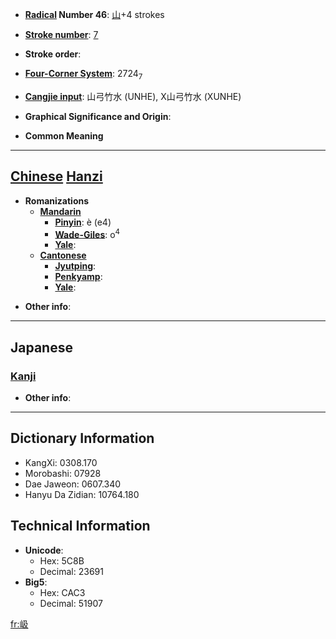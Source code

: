 * '''[[Wiktionary:Chinese radical index| Radical]] Number 46''': [[Wiktionary:Chinese radical index 山|山]]+4 strokes

* '''[[Wiktionary:Chinese total strokes index|Stroke number]]''': [[Wiktionary:Chinese total strokes index 7|7]]

* '''Stroke order''': 

* '''[[Wiktionary:Chinese four corner index|Four-Corner System]]''': 2724<sub>7</sub>

* '''[[Wiktionary:Chinese Cangjie index|Cangjie input]]''': 山弓竹水 (UNHE), X山弓竹水 (XUNHE)

* '''Graphical Significance and Origin''': 

* '''Common Meaning'''

----

== [[Chinese]] [[Hanzi]] ==

* '''Romanizations'''
** '''[[Mandarin]]'''
*** '''[[Pinyin]]''': è (e4)
*** '''[[Wade-Giles]]''': o<sup>4</sup>
*** '''[[Yale]]''': 
** '''[[Cantonese]]'''
*** '''[[Jyutping]]''':
*** '''[[Penkyamp]]''': 
*** '''[[Yale]]''': 

* '''Other info''': 

----

==Japanese==
===[[Kanji]]===
{{kanji|on readings=[[ごう]] (gō)|kun readings=}}

* '''Other info''':  

----

== Dictionary Information ==

* KangXi: 0308.170
* Morobashi: 07928
* Dae Jaweon: 0607.340
* Hanyu Da Zidian: 10764.180

== Technical Information ==

* '''Unicode''':
** Hex: 5C8B
** Decimal: 23691
* '''Big5''':
** Hex: CAC3
** Decimal: 51907

[[fr:岋]]